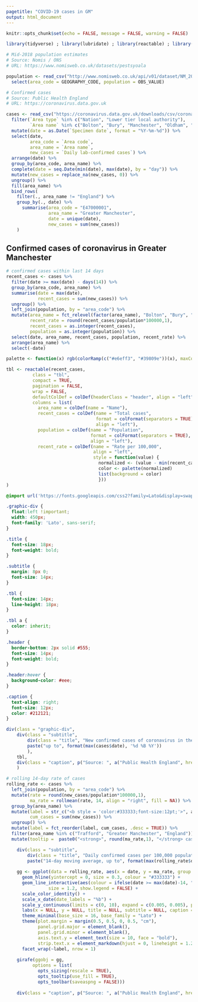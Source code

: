 ```yaml
---
pagetitle: "COVID-19 cases in GM"
output: html_document
---
```


```r
knitr::opts_chunk$set(echo = FALSE, message = FALSE, warning = FALSE)

library(tidyverse) ; library(lubridate) ; library(reactable) ; library(zoo) ; library(ggtext) ; library(scales) ; library(shiny) ; library(ggiraph)

# Mid-2018 population estimates
# Source: Nomis / ONS
# URL: https://www.nomisweb.co.uk/datasets/pestsyoala

population <- read_csv("http://www.nomisweb.co.uk/api/v01/dataset/NM_2002_1.data.csv?geography=1820327961...1820327970,1853882369,2092957699&date=latest&gender=0&c_age=200&measures=20100&select=date_name,geography_name,geography_code,gender_name,c_age_name,measures_name,obs_value,obs_status_name") %>% 
  select(area_code = GEOGRAPHY_CODE, population = OBS_VALUE)

# Confirmed cases
# Source: Public Health England
# URL: https://coronavirus.data.gov.uk

cases <- read_csv("https://coronavirus.data.gov.uk/downloads/csv/coronavirus-cases_latest.csv") %>% 
  filter(`Area type` %in% c("Nation", "Lower tier local authority"),
         `Area name` %in% c("Bolton", "Bury", "Manchester", "Oldham", "Rochdale", "Salford", "Stockport", "Tameside", "Trafford", "Wigan", "England")) %>% 
  mutate(date = as.Date(`Specimen date`, format = "%Y-%m-%d")) %>% 
  select(date,
         area_code = `Area code`,
         area_name = `Area name`,
         new_cases = `Daily lab-confirmed cases`) %>% 
  arrange(date) %>% 
  group_by(area_code, area_name) %>%
  complete(date = seq.Date(min(date), max(date), by = "day")) %>% 
  mutate(new_cases = replace_na(new_cases, 0)) %>% 
  ungroup() %>% 
  fill(area_name) %>%
  bind_rows(
    filter(., area_name != "England") %>% 
    group_by(., date) %>%
      summarise(area_code = "E47000001",
                area_name = "Greater Manchester",
                date = unique(date),
                new_cases = sum(new_cases))
    )
```

## Confirmed cases of coronavirus in Greater Manchester

```r
# confirmed cases within last 14 days
recent_cases <- cases %>% 
  filter(date >= max(date) - days(14)) %>% 
  group_by(area_code, area_name) %>% 
  summarise(date = max(date),
            recent_cases = sum(new_cases)) %>%
  ungroup() %>% 
  left_join(population, by = "area_code") %>% 
  mutate(area_name = fct_relevel(factor(area_name), "Bolton", "Bury", "Manchester", "Oldham", "Rochdale",  "Salford", "Stockport", "Tameside", "Trafford", "Wigan", "Greater Manchester", "England"),
         recent_rate = round(recent_cases/population*100000,1),
         recent_cases = as.integer(recent_cases),
         population = as.integer(population)) %>% 
  select(date, area_name, recent_cases, population, recent_rate) %>% 
  arrange(area_name) %>% 
  select(-date)

palette <- function(x) rgb(colorRamp(c("#e6eff3", "#39809e"))(x), maxColorValue = 255)

tbl <- reactable(recent_cases,
          class = "tbl",
          compact = TRUE,
          pagination = FALSE,
          wrap = FALSE,
          defaultColDef = colDef(headerClass = "header", align = "left"),
          columns = list(
            area_name = colDef(name = "Name"),
            recent_cases = colDef(name = "Total cases",
                                  format = colFormat(separators = TRUE),
                                  align = "left"),
            population = colDef(name = "Population",
                                format = colFormat(separators = TRUE),
                                align = "left"),
            recent_rate = colDef(name = "Rate per 100,000",
                                 align = "left",
                                 style = function(value) {
                                   normalized <- (value - min(recent_cases$recent_rate)) / (max(recent_cases$recent_rate) - min(recent_cases$recent_rate))
                                   color <- palette(normalized)
                                   list(background = color)
                                   }))
)
```

```css
@import url('https://fonts.googleapis.com/css2?family=Lato&display=swap');

.graphic-div {
  float:left !important;
  width: 450px;
  font-family: 'Lato', sans-serif;
}

.title {
  font-size: 18px;
  font-weight: bold;
}

.subtitle {
  margin: 8px 0;
  font-size: 14px;
}

.tbl {
  font-size: 14px;
  line-height: 18px;
}

.tbl a {
  color: inherit;
}

.header {
  border-bottom: 2px solid #555;
  font-size: 14px;
  font-weight: bold;
}

.header:hover {
  background-color: #eee;
}

.caption {
  text-align: right;
  font-size: 12px;
  color: #212121;
}
```

<div class = "row">
<div class = "col-xs-12 col-sm-12 col-md-6 col-lg-6">
```r
div(class = "graphic-div",
    div(class = "subtitle",
        div(class = "title", "New confirmed cases of coronavirus in the last 14 days"),
        paste("up to", format(max(cases$date), '%d %B %Y'))
        ),
    tbl,
    div(class = "caption", p("Source: ", a("Public Health England", href = 'https://coronavirus.data.gov.uk/', target = "_blank")))
    )
```
</div>

<div class = "col-xs-12 col-sm-12 col-md-6 col-lg-6">
<div class = "graphic-div">
```r
# rolling 14-day rate of cases
rolling_rate <- cases %>% 
  left_join(population, by = "area_code") %>% 
  mutate(rate = round(new_cases/population*100000,1), 
         ma_rate = rollmean(rate, 14, align = "right", fill = NA)) %>% 
  group_by(area_name) %>% 
  mutate(label = str_c("<b style = 'color:#333333;font-size:12pt;'>", area_name, "</b><br/><span style = 'color:#757575;'>", comma(sum(new_cases)), " cases</span>"),
         cum_cases = sum(new_cases)) %>% 
  ungroup() %>% 
  mutate(label = fct_reorder(label, cum_cases, .desc = TRUE)) %>% 
  filter(area_name %in% c("Trafford", "Greater Manchester", "England")) %>% 
  mutate(tooltip =  paste0("<strong>", round(ma_rate,1), "</strong> cases per 100,000<br/>", area_name, "<br/>", date))

    div(class = "subtitle",
        div(class = "title", "Daily confirmed cases per 100,000 population"),
        paste("14-day moving average, up to", format(max(rolling_rate$date), '%d %B %Y')))
    
    gg <- ggplot(data = rolling_rate, aes(x = date, y = ma_rate, group = 1)) +
      geom_hline(yintercept = 0, size = 0.3, colour = "#333333") +
      geom_line_interactive(aes(colour = ifelse(date >= max(date)-14, "#39809E", "#bdbdbd"), tooltip = tooltip), 
                size = 1.2, show.legend = FALSE) +
      scale_color_identity() +
      scale_x_date(date_labels = "%b") +
      scale_y_continuous(limits = c(0, 10), expand = c(0.005, 0.005), position = "right") +
      labs(x = NULL, y = NULL, title = NULL, subtitle = NULL, caption = NULL) +
      theme_minimal(base_size = 16, base_family = "Lato") +
      theme(plot.margin = margin(0.5, 0.5, 0, 0.5, "cm"),
            panel.grid.major = element_blank(),
            panel.grid.minor = element_blank(),
            axis.text.y = element_text(size = 10, face = "bold"),
            strip.text.x = element_markdown(hjust = 0, lineheight = 1.2)) +
      facet_wrap(~label, nrow = 1)
    
    girafe(ggobj = gg, 
          options = list(
            opts_sizing(rescale = TRUE),
            opts_tooltip(use_fill = TRUE),
            opts_toolbar(saveaspng = FALSE)))
    
    div(class = "caption", p("Source: ", a("Public Health England", href = 'https://coronavirus.data.gov.uk/', target = "_blank")))

```
</div>
</div>
</div>